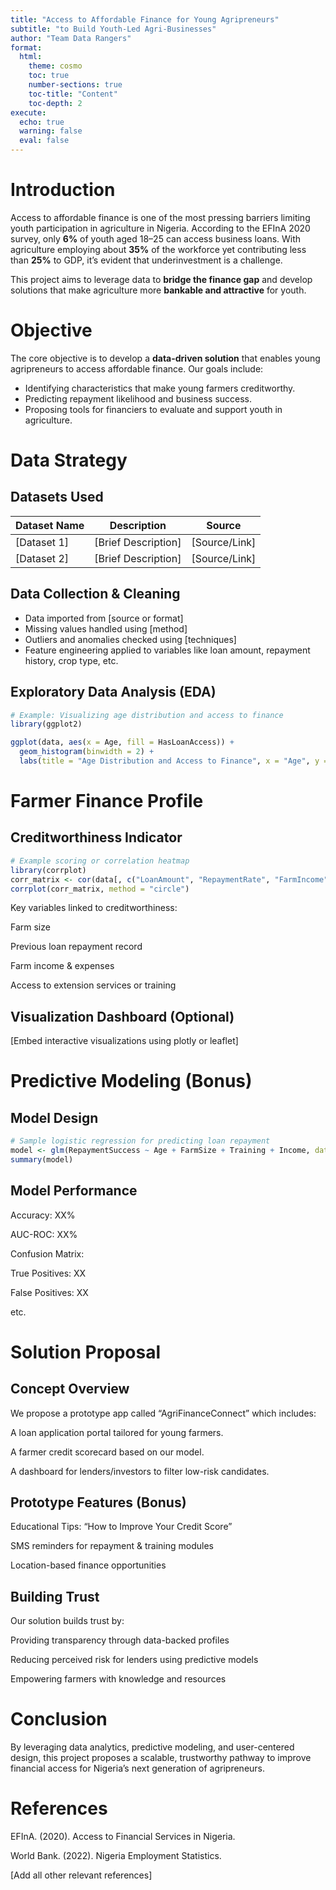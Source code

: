 ```yaml
---
title: "Access to Affordable Finance for Young Agripreneurs"
subtitle: "to Build Youth-Led Agri-Businesses"
author: "Team Data Rangers"
format: 
  html:
    theme: cosmo
    toc: true
    number-sections: true
    toc-title: "Content"
    toc-depth: 2
execute:
  echo: true
  warning: false
  eval: false
---
```


# Introduction

Access to affordable finance is one of the most pressing barriers limiting youth participation in agriculture in Nigeria. According to the EFInA 2020 survey, only **6%** of youth aged 18–25 can access business loans. With agriculture employing about **35%** of the workforce yet contributing less than **25%** to GDP, it's evident that underinvestment is a challenge.

This project aims to leverage data to **bridge the finance gap** and develop solutions that make agriculture more **bankable and attractive** for youth.

# Objective

The core objective is to develop a **data-driven solution** that enables young agripreneurs to access affordable finance. Our goals include:

- Identifying characteristics that make young farmers creditworthy.
- Predicting repayment likelihood and business success.
- Proposing tools for financiers to evaluate and support youth in agriculture.

# Data Strategy

## Datasets Used

| Dataset Name | Description | Source |
|--------------|-------------|--------|
| [Dataset 1] | [Brief Description] | [Source/Link] |
| [Dataset 2] | [Brief Description] | [Source/Link] |

## Data Collection & Cleaning

- Data imported from [source or format]
- Missing values handled using [method]
- Outliers and anomalies checked using [techniques]
- Feature engineering applied to variables like loan amount, repayment history, crop type, etc.

## Exploratory Data Analysis (EDA)

```r
# Example: Visualizing age distribution and access to finance
library(ggplot2)

ggplot(data, aes(x = Age, fill = HasLoanAccess)) +
  geom_histogram(binwidth = 2) +
  labs(title = "Age Distribution and Access to Finance", x = "Age", y = "Count")
```

# Farmer Finance Profile
## Creditworthiness Indicator

```r
# Example scoring or correlation heatmap
library(corrplot)
corr_matrix <- cor(data[, c("LoanAmount", "RepaymentRate", "FarmIncome", "TrainingHours")])
corrplot(corr_matrix, method = "circle")

```
Key variables linked to creditworthiness:

Farm size

Previous loan repayment record

Farm income & expenses

Access to extension services or training

## Visualization Dashboard (Optional)
[Embed interactive visualizations using plotly or leaflet]

# Predictive Modeling (Bonus)
## Model Design

```r
# Sample logistic regression for predicting loan repayment
model <- glm(RepaymentSuccess ~ Age + FarmSize + Training + Income, data = data, family = "binomial")
summary(model)

```


## Model Performance
Accuracy: XX%

AUC-ROC: XX%

Confusion Matrix:

True Positives: XX

False Positives: XX

etc.

# Solution Proposal
## Concept Overview
We propose a prototype app called "AgriFinanceConnect" which includes:

A loan application portal tailored for young farmers.

A farmer credit scorecard based on our model.

A dashboard for lenders/investors to filter low-risk candidates.

## Prototype Features (Bonus)
Educational Tips: "How to Improve Your Credit Score"

SMS reminders for repayment & training modules

Location-based finance opportunities

## Building Trust
Our solution builds trust by:

Providing transparency through data-backed profiles

Reducing perceived risk for lenders using predictive models

Empowering farmers with knowledge and resources

# Conclusion
By leveraging data analytics, predictive modeling, and user-centered design, this project proposes a scalable, trustworthy pathway to improve financial access for Nigeria’s next generation of agripreneurs.

# References
EFInA. (2020). Access to Financial Services in Nigeria.

World Bank. (2022). Nigeria Employment Statistics.

[Add all other relevant references]
